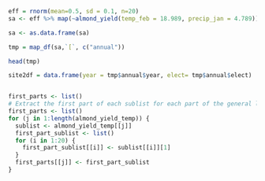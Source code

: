 
```r

eff = rnorm(mean=0.5, sd = 0.1, n=20)
sa <- eff %>% map(~almond_yield(temp_feb = 18.989, precip_jan = 4.789))

sa <- as.data.frame(sa)

tmp = map_df(sa,`[`, c("annual"))

head(tmp)

site2df = data.frame(year = tmp$annual$year, elect= tmp$annual$elect)



```

```r

first_parts <- list()
# Extract the first part of each sublist for each part of the general list
first_parts <- list()
for (j in 1:length(almond_yield_temp)) {
  sublist <- almond_yield_temp[[j]]
  first_part_sublist <- list()
  for (i in 1:20) {
    first_part_sublist[[i]] <- sublist[[i]][1]
  }
  first_parts[[j]] <- first_part_sublist
}

```




